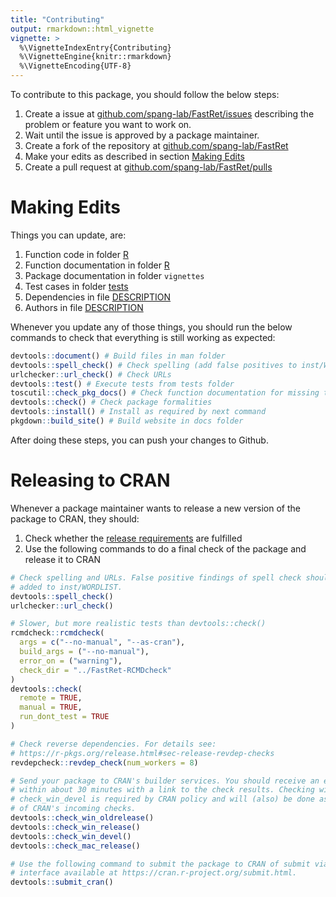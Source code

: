 ```yaml
---
title: "Contributing"
output: rmarkdown::html_vignette
vignette: >
  %\VignetteIndexEntry{Contributing}
  %\VignetteEngine{knitr::rmarkdown}
  %\VignetteEncoding{UTF-8}
---
```


To contribute to this package, you should follow the below steps:

1. Create a issue at [github.com/spang-lab/FastRet/issues](https://github.com/spang-lab/FastRet/issues) describing the problem or feature you want to work on.
2. Wait until the issue is approved by a package maintainer.
3. Create a fork of the repository at [github.com/spang-lab/FastRet](https://github.com/spang-lab/FastRet)
4. Make your edits as described in section [Making Edits](#making-edits)
5. Create a pull request at [github.com/spang-lab/FastRet/pulls](https://github.com/spang-lab/FastRet/pulls)

# Making Edits

Things you can update, are:

1. Function code in folder [R](R)
2. Function documentation in folder [R](R)
3. Package documentation in folder `vignettes`
4. Test cases in folder [tests](tests)
5. Dependencies in file [DESCRIPTION](DESCRIPTION)
6. Authors in file [DESCRIPTION](DESCRIPTION)

Whenever you update any of those things, you should run the below commands to check that everything is still working as expected:

```R
devtools::document() # Build files in man folder
devtools::spell_check() # Check spelling (add false positives to inst/WORDLIST)
urlchecker::url_check() # Check URLs
devtools::test() # Execute tests from tests folder
toscutil::check_pkg_docs() # Check function documentation for missing tags
devtools::check() # Check package formalities
devtools::install() # Install as required by next command
pkgdown::build_site() # Build website in docs folder
```

After doing these steps, you can push your changes to Github.

# Releasing to CRAN

Whenever a package maintainer wants to release a new version of the package to CRAN, they should:

1. Check whether the [release requirements](https://r-pkgs.org/release.html#sec-release-initial) are fulfilled
2. Use the following commands to do a final check of the package and release it to CRAN

```R
# Check spelling and URLs. False positive findings of spell check should be
# added to inst/WORDLIST.
devtools::spell_check()
urlchecker::url_check()

# Slower, but more realistic tests than devtools::check()
rcmdcheck::rcmdcheck(
  args = c("--no-manual", "--as-cran"),
  build_args = ("--no-manual"),
  error_on = ("warning"),
  check_dir = "../FastRet-RCMDcheck"
)
devtools::check(
  remote = TRUE,
  manual = TRUE,
  run_dont_test = TRUE
)

# Check reverse dependencies. For details see:
# https://r-pkgs.org/release.html#sec-release-revdep-checks
revdepcheck::revdep_check(num_workers = 8)

# Send your package to CRAN's builder services. You should receive an e-mail
# within about 30 minutes with a link to the check results. Checking with
# check_win_devel is required by CRAN policy and will (also) be done as part
# of CRAN's incoming checks.
devtools::check_win_oldrelease()
devtools::check_win_release()
devtools::check_win_devel()
devtools::check_mac_release()

# Use the following command to submit the package to CRAN of submit via the web
# interface available at https://cran.r-project.org/submit.html.
devtools::submit_cran()
```

